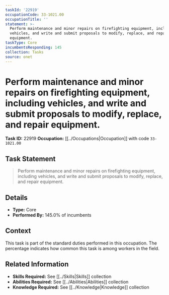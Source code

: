 ```yaml
---
taskId: '22919'
occupationCode: 33-1021.00
occupationTitle: ''
statement: >-
  Perform maintenance and minor repairs on firefighting equipment, including
  vehicles, and write and submit proposals to modify, replace, and repair
  equipment.
taskType: Core
incumbentsResponding: 145
collection: Tasks
source: onet
---
```

# Perform maintenance and minor repairs on firefighting equipment, including vehicles, and write and submit proposals to modify, replace, and repair equipment.

**Task ID:** 22919
**Occupation:** [[../Occupations|Occupation]] with code `33-1021.00`

## Task Statement

> Perform maintenance and minor repairs on firefighting equipment, including vehicles, and write and submit proposals to modify, replace, and repair equipment.

## Details

- **Type:** Core
- **Performed By:** 145.0% of incumbents

## Context

This task is part of the standard duties performed in this occupation. The percentage indicates how common this task is among workers in the field.

## Related Information

- **Skills Required:** See [[../Skills|Skills]] collection
- **Abilities Required:** See [[../Abilities|Abilities]] collection
- **Knowledge Required:** See [[../Knowledge|Knowledge]] collection
